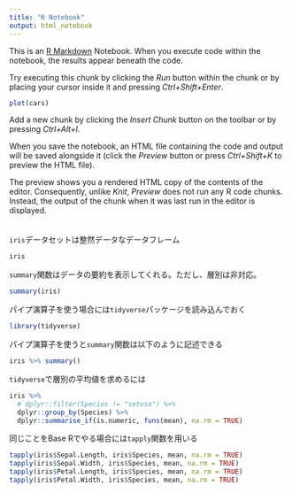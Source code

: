 ---
title: "R Notebook"
output: html_notebook
---

This is an [R Markdown](http://rmarkdown.rstudio.com) Notebook. When you execute code within the notebook, the results appear beneath the code. 

Try executing this chunk by clicking the *Run* button within the chunk or by placing your cursor inside it and pressing *Ctrl+Shift+Enter*. 

```{r}
plot(cars)
```

Add a new chunk by clicking the *Insert Chunk* button on the toolbar or by pressing *Ctrl+Alt+I*.

When you save the notebook, an HTML file containing the code and output will be saved alongside it (click the *Preview* button or press *Ctrl+Shift+K* to preview the HTML file).

The preview shows you a rendered HTML copy of the contents of the editor. Consequently, unlike *Knit*, *Preview* does not run any R code chunks. Instead, the output of the chunk when it was last run in the editor is displayed.  
　  

`iris`データセットは整然データなデータフレーム
```{r}
iris
```

`summary`関数はデータの要約を表示してくれる。ただし、層別は非対応。
```{r}
summary(iris)
```

パイプ演算子を使う場合には`tidyverse`パッケージを読み込んでおく
```{r}
library(tidyverse)
```

パイプ演算子を使うと`summary`関数は以下のように記述できる
```{r}
iris %>% summary()
```

`tidyverse`で層別の平均値を求めるには
```{r}
iris %>% 
  # dplyr::filter(Species != "setosa") %>% 
  dplyr::group_by(Species) %>% 
  dplyr::summarise_if(is.numeric, funs(mean), na.rm = TRUE)
```


同じことをBase Rでやる場合には`tapply`関数を用いる
```{r}
tapply(iris$Sepal.Length, iris$Species, mean, na.rm = TRUE)
tapply(iris$Sepal.Width, iris$Species, mean, na.rm = TRUE)
tapply(iris$Petal.Length, iris$Species, mean, na.rm = TRUE)
tapply(iris$Petal.Width, iris$Species, mean, na.rm = TRUE)
```

